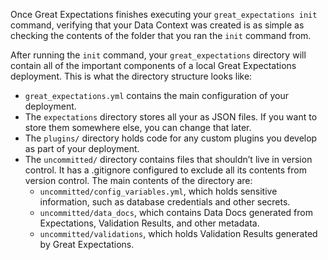 Once Great Expectations finishes executing your `great_expectations init` command, verifying that your Data Context was created is as simple as checking the contents of the folder that you ran the `init` command from.

After running the `init` command, your `great_expectations` directory will contain all of the important components of a local Great Expectations deployment. This is what the directory structure looks like:

- `great_expectations.yml` contains the main configuration of your deployment.
- The `expectations` directory stores all your <TechnicalTag relative="../../" tag="expectation" text="Expectations" /> as JSON files. If you want to store them somewhere else, you can change that later.
- The `plugins/` directory holds code for any custom plugins you develop as part of your deployment.
- The `uncommitted/` directory contains files that shouldn’t live in version control. It has a .gitignore configured to exclude all its contents from version control. The main contents of the directory are:
  - `uncommitted/config_variables.yml`, which holds sensitive information, such as database credentials and other secrets.
  - `uncommitted/data_docs`, which contains Data Docs generated from Expectations, Validation Results, and other metadata.
  - `uncommitted/validations`, which holds Validation Results generated by Great Expectations.